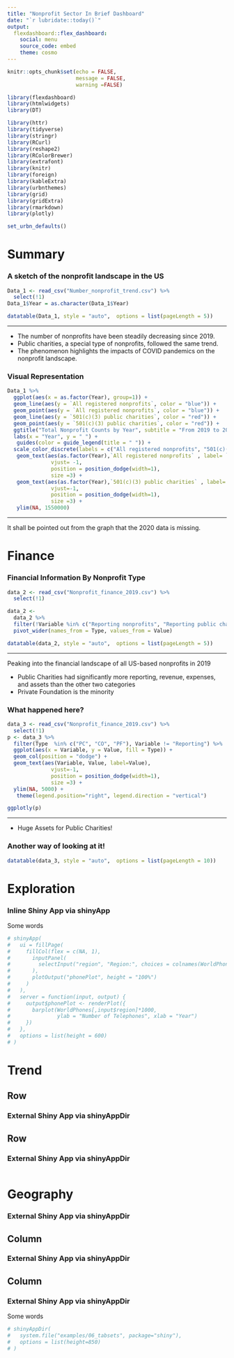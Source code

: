 ```yaml
---
title: "Nonprofit Sector In Brief Dashboard"
date: "`r lubridate::today()`"
output: 
  flexdashboard::flex_dashboard:
    social: menu
    source_code: embed
    theme: cosmo
---
```


```r
knitr::opts_chunk$set(echo = FALSE, 
                      message = FALSE, 
                      warning =FALSE)
```

```r
library(flexdashboard)
library(htmlwidgets)
library(DT)

library(httr)
library(tidyverse)
library(stringr)
library(RCurl)
library(reshape2)
library(RColorBrewer)
library(extrafont)
library(knitr)
library(foreign)
library(kableExtra)
library(urbnthemes)
library(grid)
library(gridExtra)
library(rmarkdown)
library(plotly)

set_urbn_defaults()
```



Summary {.storyboard}
=======================================================================

### A sketch of the nonprofit landscape in the US

```r
Data_1 <- read_csv("Number_nonprofit_trend.csv") %>%
  select(!1)
Data_1$Year = as.character(Data_1$Year)

datatable(Data_1, style = "auto",  options = list(pageLength = 5))
```



***

- The number of nonprofits have been steadily decreasing since 2019. 
- Public charities, a special type of nonprofits, followed the same trend. 
- The phenomenon highlights the impacts of COVID pandemics on the nonprofit landscape.



### Visual Representation
```r
Data_1 %>%
  ggplot(aes(x = as.factor(Year), group=1)) +
  geom_line(aes(y = `All registered nonprofits`, color = "blue")) +
  geom_point(aes(y = `All registered nonprofits`, color = "blue")) +
  geom_line(aes(y = `501(c)(3) public charities`, color = "red")) +
  geom_point(aes(y = `501(c)(3) public charities`, color = "red")) +
  ggtitle("Total Nonprofit Counts by Year", subtitle = "From 2019 to 2022") +
  labs(x = "Year", y = " ") +
   guides(color = guide_legend(title = " ")) +
  scale_color_discrete(labels = c("All registered nonprofits", "501(c)(3) public charities")) +
   geom_text(aes(as.factor(Year),`All registered nonprofits` , label= `All registered nonprofits`),
              vjust= -1, 
              position = position_dodge(width=1),
              size =3) +
   geom_text(aes(as.factor(Year),`501(c)(3) public charities` , label= `501(c)(3) public charities`),
              vjust=-1, 
              position = position_dodge(width=1),
              size =3) +
   ylim(NA, 1550000)
```

***

It shall be pointed out from the graph that the 2020 data is missing.


Finance {.storyboard}
=======================================================================

### Financial Information By Nonprofit Type
```r
data_2 <- read_csv("Nonprofit_finance_2019.csv") %>%
  select(!1)

data_2 <-
  data_2 %>%
  filter(!Variable %in% c("Reporting nonprofits", "Reporting public charities"), Type %in% c("PC", "CO", "PF")) %>%
  pivot_wider(names_from = Type, values_from = Value)

datatable(data_2, style = "auto",  options = list(pageLength = 5))
```

***
Peaking into the financial landscape of all US-based nonprofits in 2019

- Public Charities had significantly more reporting, revenue, expenses, and assets than the other two categories
- Private Foundation is the minority



### What happened here?
```r
data_3 <- read_csv("Nonprofit_finance_2019.csv") %>%
  select(!1)
p <- data_3 %>%
  filter(Type  %in% c("PC", "CO", "PF"), Variable != "Reporting") %>%
  ggplot(aes(x = Variable, y = Value, fill = Type)) +
  geom_col(position = "dodge") +
  geom_text(aes(Variable, Value, label=Value),
              vjust=-1, 
              position = position_dodge(width=1),
              size =3) +
  ylim(NA, 5000) +
   theme(legend.position="right", legend.direction = "vertical")

ggplotly(p)

```

***

- Huge Assets for Public Charities!


### Another way of looking at it!

```r
datatable(data_3, style = "auto",  options = list(pageLength = 10))
```



Exploration
=======================================================================

### Inline Shiny App via shinyApp

Some words

```r
# shinyApp(
#   ui = fillPage(
#     fillCol(flex = c(NA, 1), 
#       inputPanel(
#         selectInput("region", "Region:", choices = colnames(WorldPhones))
#       ),
#       plotOutput("phonePlot", height = "100%")
#     )
#   ),
#   server = function(input, output) {
#     output$phonePlot <- renderPlot({
#       barplot(WorldPhones[,input$region]*1000, 
#               ylab = "Number of Telephones", xlab = "Year")
#     })
#   },
#   options = list(height = 600)
# )
```




Trend
=======================================================================



Row {data-height=400}
-----------------------------------------------------------------------
### External Shiny App via shinyAppDir


Row {data-height=400}
-----------------------------------------------------------------------
### External Shiny App via shinyAppDir
```r

```


Geography
=======================================================================

### External Shiny App via shinyAppDir

Column {data-height=400}
-----------------------------------------------------------------------
### External Shiny App via shinyAppDir

Column {data-height=400}
-----------------------------------------------------------------------
### External Shiny App via shinyAppDir

Some words

```r
# shinyAppDir(
#   system.file("examples/06_tabsets", package="shiny"),
#   options = list(height=850)
# )
```

